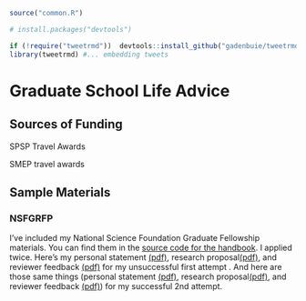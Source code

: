 ```r
source("common.R")

# install.packages("devtools")

if (!require("tweetrmd"))  devtools::install_github("gadenbuie/tweetrmd")
library(tweetrmd) #... embedding tweets

```

# Graduate School Life Advice


## Sources of Funding

SPSP Travel Awards

SMEP travel awards

## Sample Materials

### NSFGRFP
I've included my National Science Foundation Graduate Fellowship materials. You can find them in the [source code for the handbook](https://github.com/R-Computing-Lab/handbook/tree/main/admin/masonmaterials/nsfgrfp). I applied twice. Here's my personal statement [(pdf)](https://github.com/R-Computing-Lab/handbook/blob/main/admin/masonmaterials/nsfgrfp/unsuccessful/MG_NOWIN_personal_submitted.pdf), research proposal[(pdf)](https://github.com/R-Computing-Lab/handbook/blob/main/admin/masonmaterials/nsfgrfp/unsuccessful/MG_NOWIN_research.pdf), and reviewer feedback [(pdf)](https://github.com/R-Computing-Lab/handbook/blob/main/admin/masonmaterials/nsfgrfp/unsuccessful/MG_NOTWIN_ViewApplReview.pdf) for my unsuccessful first attempt . And here are those same things (personal statement [(pdf)](https://github.com/R-Computing-Lab/handbook/blob/main/admin/masonmaterials/nsfgrfp/successful/mg.personal_2014.pdf), research proposal[(pdf)](https://github.com/R-Computing-Lab/handbook/blob/main/admin/masonmaterials/nsfgrfp/successful/mg.research.pdf), and reviewer feedback [(pdf)](https://github.com/R-Computing-Lab/handbook/blob/main/admin/masonmaterials/nsfgrfp/successful/mg.ViewApplReview.pdf)) for my successful 2nd attempt. 

